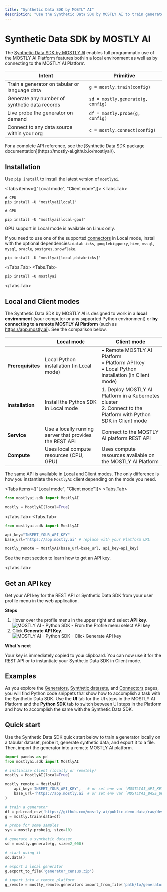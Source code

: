 ```yaml
---
title: "Synthetic Data SDK by MOSTLY AI"
description: "Use the Synthetic Data SDK by MOSTLY AI to train generators, generate synthetic data, connect to data sources, share data with your team, and much more. Do so in a local Python environment or on a remote MOSTLY AI platform."
---
```



# Synthetic Data SDK by MOSTLY AI

The [Synthetic Data SDK by MOSTLY AI](https://github.com/mostly-ai/mostlyai?tab=readme-ov-file#synthetic-data-sdk-) enables full programmatic use of the MOSTLY AI Platform features both in a local environment as well as by connecting to the MOSTLY AI Platform.

| Intent                                        | Primitive                         |
| --------------------------------------------- | --------------------------------- |
| Train a generator on tabular or language data | `g = mostly.train(config)`        |
| Generate any number of synthetic data records | `sd = mostly.generate(g, config)` |
| Live probe the generator on demand            | `df = mostly.probe(g, config)`    |
| Connect to any data source within your org    | `c = mostly.connect(config)`      |

<Callout>
For a complete API reference, see the [Synthetic Data SDK package documentation](https://mostly-ai.github.io/mostlyai/).
</Callout>

## Installation

Use `pip install` to install the latest version of `mostlyai`.

<Tabs items={["Local mode", "Client mode"]}>
<Tabs.Tab>

```shell copy filename="shell"
# CPU
pip install -U "mostlyai[local]"

# GPU

pip install -U "mostlyai[local-gpu]"

```

<CustomCallout>GPU support in Local mode is available on Linux only.</CustomCallout>

If you need to use one of the supported [connectors](/connectors/create) in Local mode, install with the optional dependencies: `databricks`, `googlebigquery`, `hive`, `mssql`, `mysql`, `oracle`, `postgres`, `snowflake`.

```shell copy filename="shell" /databricks/
pip install -U "mostlyai[local,databricks]"
```

</Tabs.Tab>
<Tabs.Tab>

```shell copy filename="shell"
pip install -U mostlyai
```

</Tabs.Tab>
</Tabs>

## Local and Client modes

The Synthetic Data SDK by MOSTLY AI is designed to work in a **local environment** (your computer or any supported Python environment) or **by connecting to a remote MOSTLY AI Platform** (such as https://app.mostly.ai). See the comparison below.

|                   | Local mode                                              | Client mode                                                                                                         |
| ----------------- | ------------------------------------------------------- | ------------------------------------------------------------------------------------------------------------------- |
| **Prerequisites** | Local Python installation (in Local mode)               | • Remote MOSTLY AI Platform<br />• Platform API key<br />• Local Python installation (in Client mode)               |
| **Installation**  | Install the Python SDK in Local mode                    | 1. Deploy MOSTLY AI Platform in a Kubernetes cluster<br />2. Connect to the Platform with Python SDK in Client mode |
| **Service**       | Use a locally running server that provides the REST API | Connect to the MOSTLY AI platform REST API                                                                          |
| **Compute**       | Uses local compute resources (CPU, GPU)                 | Uses compute resources available on the MOSTLY AI Platform                                                          |

The same API is available in Local and Client modes. The only difference is how you instantiate the `MostlyAI` client depending on the mode you need.

<Tabs items={["Local mode", "Client mode"]}>
<Tabs.Tab>

```python filename="python" {3} copy
from mostlyai.sdk import MostlyAI

mostly = MostlyAI(local=True)
```

</Tabs.Tab>
<Tabs.Tab>

```python filename="python" {3,4,6} copy
from mostlyai.sdk import MostlyAI

api_key="INSERT_YOUR_API_KEY"
base_url="https://app.mostly.ai" # replace with your Platform URL

mostly_remote = MostlyAI(base_url=base_url, api_key=api_key)
```

See the next section to learn how to get an API key.

</Tabs.Tab>
</Tabs>

## Get an API key

Get your API key for the REST API or Synthetic Data SDK from your user profile menu in the web application.

**Steps**

1. Hover over the profile menu in the upper right and select **API key**.
   <Image src="/docimages/python-sdk/api-key/01-profile-select-API-key.webp" alt="MOSTLY AI - Python SDK - From the Profile menu select API key" width={250} height={250} />
2. Click **Generate API Key**.
   <Image src="/docimages/python-sdk/api-key/02-generate-api-key.webp" alt="MOSTLY AI - Python SDK - Click Generate API key" width={800} height={150} />

**What's next**

Your key is immediately copied to your clipboard. You can now use it for the REST API or to instantiate your Synthetic Data SDK in Client mode.

## Examples

As you explore the [Generators](/generators), [Synthetic datasets](/synthetic-datasets), and [Connectors](/connectors) pages, you will find Python code snippets that show how to accomplish a task with the Synthetic Data SDK. Use the **UI** tab for the UI steps in the MOSTLY AI Platform and the **Python SDK** tab to switch between UI steps in the Platform and how to accomplish the same with the Synthetic Data SDK.

## Quick start

Use the Synthetic Data SDK quick start below to train a generator locally on a tabular dataset, probe it, generate synthetic data, and export it to a file. Then, import the generator into a remote MOSTLY AI platform.

```python filename="python" copy
import pandas as pd
from mostlyai.sdk import MostlyAI

# initialize client (locally or remotely)
mostly = MostlyAI(local=True)

mostly_remote = MostlyAI(
    api_key='INSERT_YOUR_API_KEY',   # or set env var `MOSTLYAI_API_KEY`
    base_url='https://app.mostly.ai' # or set env var `MOSTLYAI_BASE_URL`
)

# train a generator
df = pd.read_csv('https://github.com/mostly-ai/public-demo-data/raw/dev/census/census.csv.gz')
g = mostly.train(data=df)

# probe for some samples
syn = mostly.probe(g, size=10)

# generate a synthetic dataset
sd = mostly.generate(g, size=2_000)

# start using it
sd.data()

# export a local generator
g.export_to_file('generator_census.zip')

# import into a remote platform
g_remote = mostly_remote.generators.import_from_file('path/to/generator_census.zip')
```
